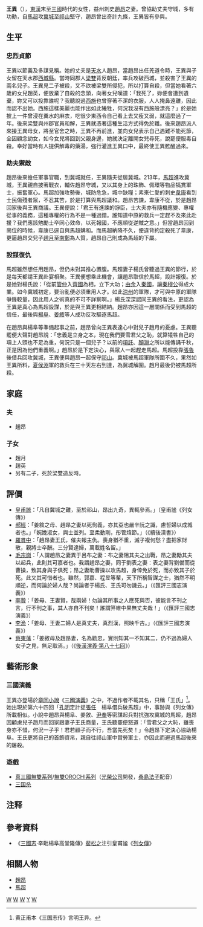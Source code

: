 {{東亞女性歷史人物
|名稱 =王異
|身份 =益州刺史趙昂之妻
|國家 =
|時代 =
|圖片名稱 =
|圖片大小 =
|圖片說明 =
|名=
|姓名=王異
|字=
|其他名號=
|出生日期=[[東漢|東漢]]
|出生地點=
|逝世日期=
|逝世地點=
|墓葬=
|父親=
|夫=[[趙昂|趙昂]]
|婚姻名份=
|子=趙月、其他二子
|女=[[趙英_(三国)|趙英]]
|其他親屬 =
|經歷 = 
}}
'''王異'''（{{bd|？||？||catIdx=W}}），[[東漢|東漢]]末至[[三國|三國]]時代的女性，益州刺史[[趙昂|趙昂]]之妻。曾協助丈夫守城，多有功勳，自[[馬超|馬超]]攻[[冀城之围|冀城]]至[[祁山|祁山]]堅守，趙昂曾出奇計九條，王異皆有參與。

==生平==
===忠烈貞節===
王異以節義及多謀見稱。她的丈夫是[[天水郡|天水]]人趙昂，當趙昂出任羌道令時，王異與子女留在天水郡[[西城縣|西城縣]]。當時同郡人[[梁雙|梁雙]]背反朝廷，率兵攻破西城，並殺害了王異的兩名兒子。王異見二子被殺，又不欲被梁雙所侵犯，所以打算自殺，但當她看著六歲的女兒趙英，便放棄了自殺的念頭，向著女兒嘆道：「我死了，妳便會遭到遺棄，妳又可以投靠誰呢？我聽說過[[西施|西施]]也曾穿著不潔的衣服，人人掩鼻遠離，因此而認不出她。西施這樣美麗也能作出如此犧牲，何況我沒有西施般漂亮？」於是她披上一件曾浸在糞水的麻衣，吃很少東西令自己看上去又瘦又弱，就這麼過了一年。後來梁雙與州郡官員和解，王異就憑著這種生活方式得免於難。後來趙昂派人來接王異母女，將至官舍之時，王異不再前進，並向女兒表示自己遇難不能死節，全因顧念幼女，如今女兒將回到父親身邊，她就決定離開女兒尋死，說罷便服毒自殺。幸好當時有人提供解毒的藥湯，強行灌進王異口中，最終使王異甦醒過來。
===助夫禦敵===
趙昂後來擔任軍事官職，到冀城就任，王異隨夫徙居冀城。213年，[[馬超|馬超]]進攻冀城，王異親自披著戰衣，輔佐趙昂守城，又以其身上的珠飾、佩環等物品犒賞軍士，振奮軍心。馬超加強攻勢後，城防危急，城中缺糧；素來仁愛的刺史[[韋康|韋康]]看到士民傷殘者眾，不忍其苦，於是打算與馬超議和。趙昂苦諫，韋康不從，於是趙昂回家後與王異商議。王異便說：「君王有進諫的諍臣，士大夫亦有隨機應變、專權從事的義務，這種專權的行為不是一種過錯。誰知道中原的救兵一定趕不及來此赴援？我們應該勉勵士卒同心效命，以死報國，不應順從逆賊之意。」但當趙昂回到崗位的時候，韋康已逕自與馬超媾和。而馬超納降不久，便違背約定殺死了韋康，更逼趙昂交兒子[[趙月|趙月]]至[[南鄭|南鄭]]為人質，趙昂自己則成為馬超的下屬。
===設謀復仇===
馬超雖然想任用趙昂，但仍未對其推心置腹。馬超妻子楊氏曾聽過王異的節行，於是每天都請王異赴宴相聚。王異便想乘此機會，讓趙昂取信於馬超，設計報復。於是她對楊氏說：「從前[[管仲|管仲]]入[[齊國|齊國]]為相，立下大功；[[由余|由余]]入[[秦國|秦國]]，讓[[秦穆公|秦穆公]]得成大業。如今冀城初定，要治亂便必須重用人才。如此[[涼州|涼州]]的軍隊，才可與中原的軍隊爭鋒較量，因此用人之術真的不可不詳察啊。」楊氏深深認同王異的看法，更認為王異是真心為馬超設謀，於是與王異更相結納。趙昂亦因這一層關係而受到馬超的信任，最後與[[楊阜|楊阜]]、[[姜敘|姜敘]]等人成功反攻驅逐馬超。

在趙昂與楊阜等準備起事之前，趙昂曾向王異表達心中對兒子趙月的憂慮。王異聽罷便大聲對趙昂說：「忠義是立身之本，現在我們要雪君父之恥，就算犧牲自己的項上人頭也不足為重，何況只是一個兒子？以前的[[項託|項託]]、[[颜回|顏淵]]之所以能傳誦千秋，正是因為他們重義啊。」趙昂於是下定決心，與眾人一起趕走馬超。馬超投靠[[張魯|張魯]]後借兵回攻冀城，王異便與趙昂一起保守[[祁山|祁山]]。冀城被馬超軍隊所圍不久，果然如王異所料，[[夏侯淵|夏侯淵]]軍的救兵在三十天左右到達，為冀城解圍。趙月最後仍被馬超所殺。
==家庭==
===夫===
*趙昂
===子女===
*趙月
*趙英 
*另有二子，死於梁雙造反時。
==評價==
*[[皇甫謐|皇甫謐]]：「凡自冀城之難，至於祁山，昂出九奇，異輒參焉。」（皇甫謐《列女傳》）
*[[郝經|郝經]]：「姜敘之母、趙昻之妻以死徇義，亦其亞也嚴辛阮之識，慮哲婦以成城者也。」「婉娩淑女，與士並列。至柔動剛，彤管煒節。」（《續後漢書》）
*[[羅貫中|羅貫中]]：「趙昂妻王氏，催夫報主仇。喪身猶不重，滅子複何愁？盡把家財散，親將士卒酬。三分賢達婦，萬載姓名留。」
*[[毛宗崗|毛宗崗]]：「人謂趙昂之妻異于呂布之妻：布之妻阻其夫之出戰，昂之妻勵其夫以起兵，此則其可嘉者也。我謂趙昂之妻，同于劉表之妻：表之妻背劉備而從曹操，致其身與子俱死；昂之妻助曹操以攻馬超，身倖免於死，而亦致其子於死。此又其可惜者也。雖然，郭嘉、程昱等輩，天下所稱智謀之士，猶然不明順逆，而何論於婦人哉？尚論者于楊氏、王氏可勿譏云。」（《匯評三國志演義》）
*[[李贄|李贄]]：「姜母、王妻賢，哉兩婦！勿論其所事之人應死與否，彼能言不刊之言，行不刊之事，其人亦自不刊矣！誰謂笄帷中果無丈夫哉！」（《匯評三國志演義》） 
*[[李漁|李漁]]：「姜母、王妻二婦人是真丈夫，真烈漢，照映千古。」（《匯評三國志演義》）
*[[蔡東藩|蔡東藩]]：「姜敘母及趙昂妻，名為勸忠，實則知其一不知其二，仍不過為婦人女子之見，無足取焉。」（《[[:s:後漢演義/第087回|後漢演義·第八十七回]]》）

==藝術形象==
===三國演義===
王異亦登場於[[章回小說|章回小說]]《[[三國演義|三國演義]]》之中，不過作者不載其名，只稱「王氏」<ref>黄正甫本《三国志传》言明王异。</ref>。她出現於第六十四回「[[孔明|孔明]]定計捉[[張任|張任]]　楊阜借兵破馬超」中，事跡與《列女傳》所載相似。小說中趙昂與楊阜、姜敘、[[尹奉|尹奉]]等密謀起兵對抗強攻冀城的馬超，趙昂因顧慮兒子趙月而回家跟妻子王氏商量，王氏聽罷便怒道：「雪君父之大恥，雖喪身亦不惜，何況一子乎！君若顧子而不行，吾當先死矣！」令趙昂下定決心協助楊阜。王氏更將自己的首飾資帛，親自往祁山軍中賞勞軍士，亦因此而避過馬超後來的屠殺。
===遊戲===
* [[真三國無雙系列|真三國無雙系列]]/[[無雙OROCHI系列|無雙OROCHI系列]]（[[光榮公司|光榮公司]]開發，[[桑島法子|桑島法子]]配音）
* [[三国杀|三国杀]]

==注释==
{{reflist}}
==參考資料==
*《[[三國志|三國志]]·辛毗楊阜高堂隆傳》[[裴松之|裴松之]]注引皇甫謐《[[列女傳|列女傳]]》
==相關人物==
*[[趙昂|趙昂]]
*[[馬超|馬超]]
{{DEFAULTSORT:W王異}}
[[Category:三国人|W]]
[[Category:中國女性軍事人物|W]]
[[Category:天水人|W]]
[[Category:王姓|Y]]
[[Category:曹魏女性人物|W]]
